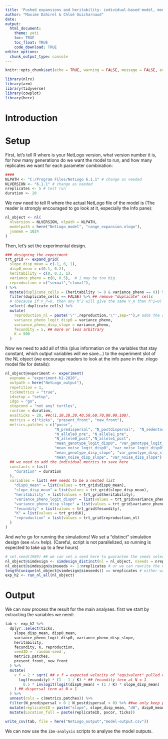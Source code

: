 ```yaml
---
title: 'Pushed expansions and heritability- individual-based model, model creation'
author: "Maxime Dahirel & Chloé Guicharnaud"
date:
output:
  html_document:
    theme: yeti
    toc: TRUE
    toc_float: TRUE
    code_download: TRUE
editor_options:
  chunk_output_type: console
---
```


```r
knitr::opts_chunk$set(echo = TRUE, warning = FALSE, message = FALSE, eval = FALSE)
```

```r
library(nlrx)
library(arm)
library(tidyverse)
library(cowplot)
library(here)
```

# Introduction

<!--to detail-->

# Setup

First, let's tell R where is your NetLogo version, what version number it is, for how many generations do we want the model to run, and how many replicates we want for each parameter combination:

```r
####
NLPATH <- "C:/Program Files/NetLogo 6.1.1" # change as needed
NLVERSION <- "6.1.1" # change as needed
nreplicates <- 5 # test run
duration <- 20
```

We now need to tell R where the actual NetLogo file of the model is (The reader is strongly encouraged to go look at it, especially the Info pane):

```r
nl_object <- nl(
  nlversion = NLVERSION, nlpath = NLPATH,
  modelpath = here("NetLogo_model", "range_expansion.nlogo"),
  jvmmem = 1024
)
```


Then, let's set the experimental design. <!--to detail-->

```r
### designing the experiment
trt_grid <- expand_grid(
  slope_disp_mean = c(-1, 0, 1),
  disp0_mean = c(0.1, 0.2),
  heritability = c(0, 0.3, 1),
  variance_pheno = c(0, 0.5),  # 1 may be too big
  reproduction = c("sexual","clonal"),   
) %>%
  mutate(duplicate_cells = (heritability != 0 & variance_pheno == 0)) %>%
  filter(duplicate_cells == FALSE) %>% ## remove "duplicate" cells
  # (because if V_P=0, then any h^2 will give the same V_A than h^2=0)
  select(-duplicate_cells) %>%
  mutate(
    reproduction_nl = paste('\"',reproduction,'\"',sep=""),# adds the quote and escape needed to export the string to Netlogo
    variance_pheno_logit_disp0 = variance_pheno,
    variance_pheno_disp_slope = variance_pheno,
    fecundity = 5, ## more or less arbitrary
    K = 500
  )
```


Now we need to add all of this (plus information on the variables that stay constant, which output variables will we save...) to the experiment slot of the NL object (we encourage readers to look at the info pane in the .nlogo model file for details):

```r

nl_object@experiment <- experiment(
  expname = "experiment-h2-2020",
  outpath = here("NetLogo_output"),
  repetition = 1,
  tickmetrics = "true",
  idsetup = "setup",
  idgo = "go",
  stopcond = "not any? turtles",
  runtime = duration,
  evalticks = 20, ##c(1,10,20,30,40,50,60,70,80,90,100),
  metrics = c("ticks", "present_front", "new_front"),
  metrics.patches = c("pxcor", 
                      "N_predispersal", "N_postdispersal",  "N_sedentary",
                      "N_allele0_pre", "N_allele1_pre",
                      "N_allele0_post","N_allele1_post",
                      "mean_genotype_logit_disp0", "var_genotype_logit_disp0",
                      "mean_noise_logit_disp0", "var_noise_logit_disp0",  
                      "mean_genotype_disp_slope", "var_genotype_disp_slope",
                      "mean_noise_disp_slope", "var_noise_disp_slope"),
  ## we need to add the individual metrics to save here
  constants = list(
    "duration" = duration
  ),
  variables = list( ### needs to be a nested list
    "disp0_mean" = list(values = trt_grid$disp0_mean),
    "slope_disp_mean" = list(values = trt_grid$slope_disp_mean),
    "heritability" = list(values = trt_grid$heritability),
    "variance_pheno_logit_disp0" = list(values = trt_grid$variance_pheno_logit_disp0),
    "variance_pheno_disp_slope" = list(values = trt_grid$variance_pheno_disp_slope),
    "fecundity" = list(values = trt_grid$fecundity),
    "K" = list(values = trt_grid$K),
    "reproduction" = list(values = trt_grid$reproduction_nl)
  )
)
```


And we're go for running the simulations! We set a "distinct" simulation design (see `nlrx` help).
(Careful, script is not parallelized, so running <!--the final version--> is expected to take up to a few hours)

```r

# set.seed(1989) ## we can set a seed here to guarantee the seeds selected below are the same everytime
nl_object@simdesign <- simdesign_distinct(nl = nl_object, nseeds = nreplicates)
nl_object@simdesign@simseeds <- 1:nreplicates # or we can rewrite the nseeds here (to guarantee they are all different)
length(unique(nl_object@simdesign@simseeds)) == nreplicates # either way, check that all generated seeds are different
exp_h2 <- run_nl_all(nl_object)
```

# Output

We can now process the result for the main analyses. first we start by extracting the variables we need:

```r
tab <- exp_h2 %>%
  dplyr::select(ticks,
    slope_disp_mean, disp0_mean,
    variance_pheno_logit_disp0, variance_pheno_disp_slope,
    heritability,
    fecundity, K, reproduction,
    seedID = `random-seed`,
    metrics.patches,
    present_front, new_front
  ) %>%
  mutate(
    v_f = 2 * sqrt( ## v_f = expected velocity of "equivalent" pulled wave:
      log(fecundity) * (1 - 1 / K) * ## fecundity term at N = 1
        0.5 * invlogit(logit(disp0_mean) + (1 / K) * slope_disp_mean)
    ) ## dispersal term at N = 1
  ) %>%
  unnest(cols = c(metrics.patches)) %>%
  filter(N_predispersal > 0 | N_postdispersal > 0) %>% ##we only keep populated patches
  mutate(replicateID = paste("slope", slope_disp_mean, "d0", disp0_mean, "VP", variance_pheno_disp_slope, "h2", heritability, reproduction, seedID, sep = "_")) %>%
  mutate(Location_full = paste(replicateID, pxcor, ticks))
```


```r
write_csv(tab, file = here("NetLogo_output","model-output.csv"))
```

We can now use the `ibm-analysis` scripts to analyse the model outputs.
